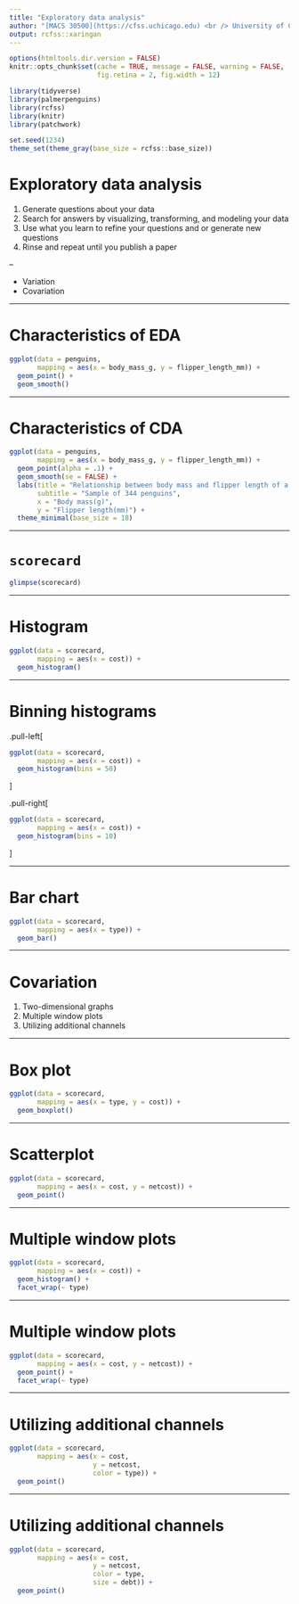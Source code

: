 ```yaml
---
title: "Exploratory data analysis"
author: "[MACS 30500](https://cfss.uchicago.edu) <br /> University of Chicago"
output: rcfss::xaringan
---
```


```r
options(htmltools.dir.version = FALSE)
knitr::opts_chunk$set(cache = TRUE, message = FALSE, warning = FALSE,
                      fig.retina = 2, fig.width = 12)

library(tidyverse)
library(palmerpenguins)
library(rcfss)
library(knitr)
library(patchwork)

set.seed(1234)
theme_set(theme_gray(base_size = rcfss::base_size))
```

# Exploratory data analysis

1. Generate questions about your data
1. Search for answers by visualizing, transforming, and modeling your data
1. Use what you learn to refine your questions and or generate new questions
1. Rinse and repeat until you publish a paper

--

* Variation
* Covariation

---

# Characteristics of EDA

```r
ggplot(data = penguins,
       mapping = aes(x = body_mass_g, y = flipper_length_mm)) +
  geom_point() +
  geom_smooth()
```

---

# Characteristics of CDA

```r
ggplot(data = penguins,
       mapping = aes(x = body_mass_g, y = flipper_length_mm)) +
  geom_point(alpha = .1) +
  geom_smooth(se = FALSE) +
  labs(title = "Relationship between body mass and flipper length of a penguin",
       subtitle = "Sample of 344 penguins",
       x = "Body mass(g)",
       y = "Flipper length(mm)") +
  theme_minimal(base_size = 18)
```

---

# `scorecard`

```r
glimpse(scorecard)
```

---

# Histogram

```r
ggplot(data = scorecard,
       mapping = aes(x = cost)) +
  geom_histogram()
```

---

# Binning histograms

.pull-left[

```r
ggplot(data = scorecard,
       mapping = aes(x = cost)) +
  geom_histogram(bins = 50)

```

]

.pull-right[

```r
ggplot(data = scorecard,
       mapping = aes(x = cost)) +
  geom_histogram(bins = 10)
```

]

---

# Bar chart

```r
ggplot(data = scorecard,
       mapping = aes(x = type)) +
  geom_bar()
```

---

# Covariation

1. Two-dimensional graphs
1. Multiple window plots
1. Utilizing additional channels

---

# Box plot

```r
ggplot(data = scorecard,
       mapping = aes(x = type, y = cost)) +
  geom_boxplot()
```

---

# Scatterplot

```r
ggplot(data = scorecard,
       mapping = aes(x = cost, y = netcost)) +
  geom_point()
```

---

# Multiple window plots

```r
ggplot(data = scorecard,
       mapping = aes(x = cost)) +
  geom_histogram() +
  facet_wrap(~ type)
```

---

# Multiple window plots

```r
ggplot(data = scorecard,
       mapping = aes(x = cost, y = netcost)) +
  geom_point() +
  facet_wrap(~ type)
```

---

# Utilizing additional channels

```r
ggplot(data = scorecard,
       mapping = aes(x = cost,
                     y = netcost,
                     color = type)) +
  geom_point()
```

---

# Utilizing additional channels

```r
ggplot(data = scorecard,
       mapping = aes(x = cost,
                     y = netcost,
                     color = type,
                     size = debt)) +
  geom_point()
```
